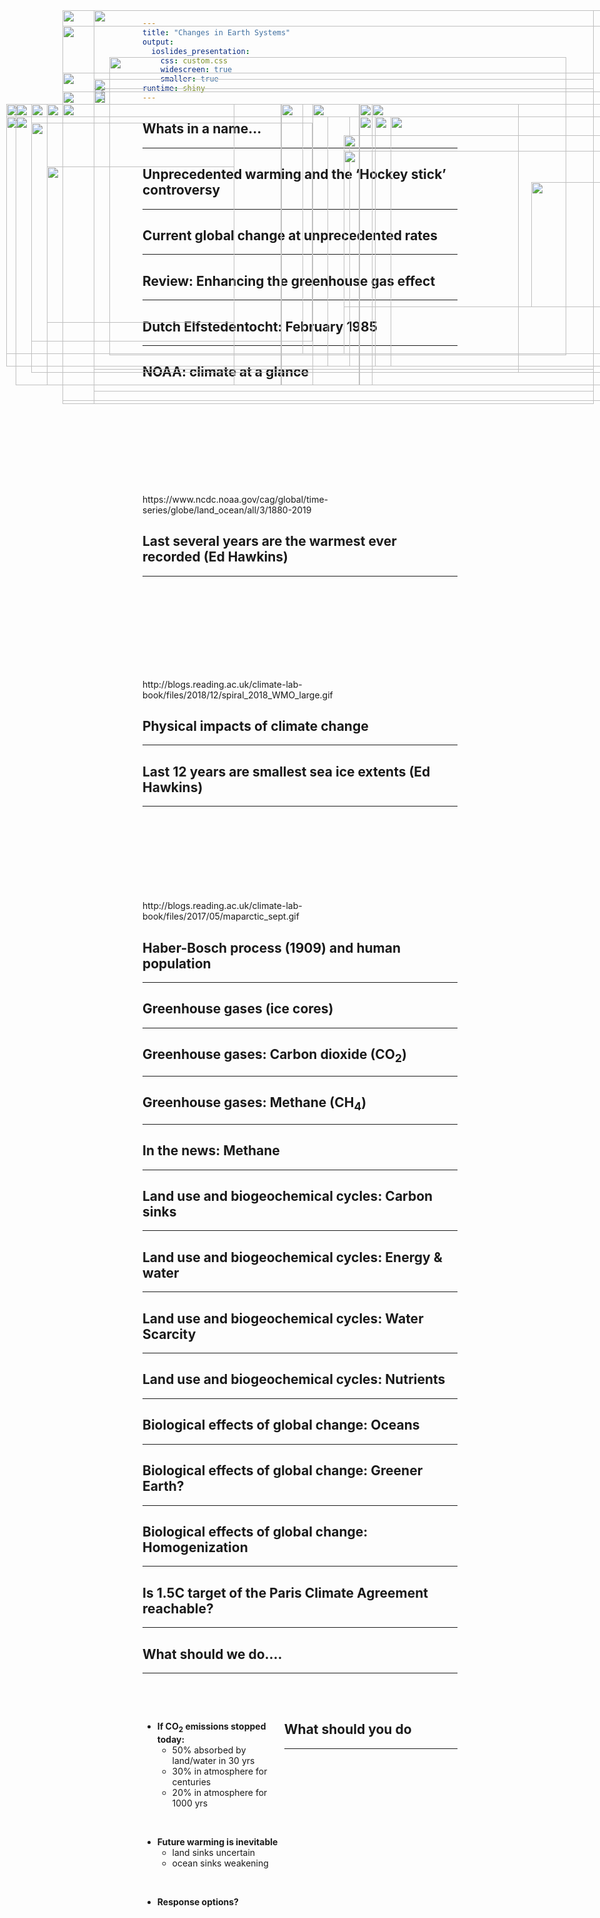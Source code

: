 ```yaml
---
title: "Changes in Earth Systems"
output: 
  ioslides_presentation:
    css: custom.css
    widescreen: true
    smaller: true
runtime: shiny
---
```


## Whats in a name...
<hr>

<IMG STYLE="position:absolute; TOP:200px; LEFT:25px; WIDTH:550px; HEIGHT:450px" SRC="images/globalchange.jpg">

<IMG STYLE="position:absolute; TOP:200px; LEFT:595px; WIDTH:500px; HEIGHT:450px" SRC="images/words.jpg">

## Unprecedented warming and the 'Hockey stick' controversy
<hr>

<IMG STYLE="position:absolute; TOP:180px; LEFT:100px; WIDTH:850px; HEIGHT:500px" SRC="images/hockeystick.gif">

## Current global change at unprecedented rates
<hr>

<IMG STYLE="position:absolute; TOP:180px; LEFT:100px; WIDTH:900px; HEIGHT:450px" SRC="images/CO2_history.jpg">

## Review: Enhancing the greenhouse gas effect
<hr>

<IMG STYLE="position:absolute; TOP:180px; LEFT:100px; WIDTH:900px; HEIGHT:450px" SRC="images/GHE.png">

## Dutch Elfstedentocht: February 1985
<hr>

<IMG STYLE="position:absolute; TOP:200px; LEFT:100px; WIDTH:350px; HEIGHT:450px" SRC="images/icerace1985.jpg">

<IMG STYLE="position:absolute; TOP:200px; LEFT:575px; WIDTH:450px; HEIGHT:450px" SRC="images/Elfstedentocht-1997.gif">

##

<IMG STYLE="position:absolute; TOP:75px; LEFT:100px; WIDTH:900px; HEIGHT:600px" SRC="images/anamoly2.png">

## NOAA: climate at a glance
<hr>
<br/>
<br/>
<br/>
<br/>
<br/>
<br/>
<br/>
<br/>

https://www.ncdc.noaa.gov/cag/global/time-series/globe/land_ocean/all/3/1880-2019

## Last several years are the warmest ever recorded (Ed Hawkins)
<hr>
<br/>
<br/>
<br/>
<br/>
<br/>
<br/>
<br/>
<br/>

http://blogs.reading.ac.uk/climate-lab-book/files/2018/12/spiral_2018_WMO_large.gif

## Physical impacts of climate change
<hr>

<IMG STYLE="position:absolute; TOP:220px; LEFT:10px; WIDTH:550px; HEIGHT:400px" SRC="images/seaice2.png">

<IMG STYLE="position:absolute; TOP:220px; LEFT:600px; WIDTH:450px; HEIGHT:400px" SRC="images/seaice.png">

## Last 12 years are smallest sea ice extents (Ed Hawkins)
<hr>
<br/>
<br/>
<br/>
<br/>
<br/>
<br/>
<br/>
<br/>
http://blogs.reading.ac.uk/climate-lab-book/files/2017/05/maparctic_sept.gif


##   

<IMG STYLE="position:absolute; TOP:150px; LEFT:100px; WIDTH:900px; HEIGHT:450px" SRC="images/agri.jpg">

## Haber-Bosch process (1909) and human population
<hr>

<IMG STYLE="position:absolute; TOP:300px; LEFT:75px; WIDTH:300px; HEIGHT:250px" SRC="images/haber2.jpg">

<IMG STYLE="position:absolute; TOP:200px; LEFT:500px; WIDTH:450px; HEIGHT:450px" SRC="images/nitrohaber.png">

## 

<IMG STYLE="position:absolute; TOP:125px; LEFT:175px; WIDTH:731px; HEIGHT:477px" SRC="images/acceleration3.png">

## Greenhouse gases (ice cores)
<hr>

<IMG STYLE="position:absolute; TOP:200px; LEFT:75px; WIDTH:900px; HEIGHT:450px" SRC="images/icecores3.jpg">

##

<IMG STYLE="position:absolute; TOP:50px; LEFT:100px; WIDTH:900px; HEIGHT:600px" SRC="images/climate-people.png">

## Greenhouse gases: Carbon dioxide (CO~2~)
<hr>

<IMG STYLE="position:absolute; TOP:200px; LEFT:10px; WIDTH:475px; HEIGHT:400px" SRC="images/ca_sector.png">

<IMG STYLE="position:absolute; TOP:200px; LEFT:500px; WIDTH:600px; HEIGHT:400px" SRC="images/carbonbudget.jpg">

## Greenhouse gases: Methane (CH~4~)
<hr>

<IMG STYLE="position:absolute; TOP:180px; LEFT:150px; WIDTH:800px; HEIGHT:500px" SRC="images/methane.png">

## In the news: Methane
<hr>

<IMG STYLE="position:absolute; TOP:200px; LEFT:25px; WIDTH:350px; HEIGHT:450px" SRC="images/gnd.jpg">

<IMG STYLE="position:absolute; TOP:200px; LEFT:450px; WIDTH:590px; HEIGHT:450px" SRC="images/methane.jpg">

## Land use and biogeochemical cycles: Carbon sinks
<hr>
 
<IMG STYLE="position:absolute; TOP:230px; LEFT:50px; WIDTH:450px; HEIGHT:350px" SRC="images/landsink.gif">

<IMG STYLE="position:absolute; TOP:250px; LEFT:550px; WIDTH:450px; HEIGHT:350px" SRC="images/carbonusa.png">

## Land use and biogeochemical cycles: Energy & water
<hr>

<IMG STYLE="position:absolute; TOP:180px; LEFT:100px; WIDTH:900px; HEIGHT:450px" SRC="images/deforest.png">

## Land use and biogeochemical cycles: Water Scarcity
<hr>

<IMG STYLE="position:absolute; TOP:175px; LEFT:150px; WIDTH:800px; HEIGHT:450px" SRC="images/irrigation.png">

## Land use and biogeochemical cycles: Nutrients
<hr>

<IMG STYLE="position:absolute; TOP:220px; LEFT:25px; WIDTH:500px; HEIGHT:400px" SRC="images/eutro.png">

<IMG STYLE="position:absolute; TOP:220px; LEFT:575px; WIDTH:500px; HEIGHT:400px" SRC="images/erie.jpg">

## Biological effects of global change: Oceans
<hr>

<IMG STYLE="position:absolute; TOP:220px; LEFT:25px; WIDTH:550px; HEIGHT:400px" SRC="images/oceanph.png">

<IMG STYLE="position:absolute; TOP:220px; LEFT:625px; WIDTH:400px; HEIGHT:400px" SRC="images/oceanshell.jpg">

## Biological effects of global change: Greener Earth?
<hr>

<IMG STYLE="position:absolute; TOP:180px; LEFT:150px; WIDTH:800px; HEIGHT:500px" SRC="images/leafarea.jpg">


## Biological effects of global change: Homogenization
<hr>

<IMG STYLE="position:absolute; TOP:160px; LEFT:150px; WIDTH:800px; HEIGHT:500px" SRC="images/extinction4.jpg"> 

##

<IMG STYLE="position:absolute; TOP:50px; LEFT:150px; WIDTH:800px; HEIGHT:600px" SRC="images/climatepeople.jpg">

## Is 1.5C target of the Paris Climate Agreement reachable?
<hr>

<IMG STYLE="position:absolute; TOP:200px; LEFT:100px; WIDTH:900px; HEIGHT:450px" SRC="images/greenline.jpg">

## What should we do....
<hr>
<br/>
<br/>

<div style="float: left; width: 45%;">

* **If CO~2~ emissions stopped today:**
    + 50% absorbed by land/water in 30 yrs
    + 30% in atmosphere for centuries
    + 20% in atmosphere for 1000 yrs

<br/>

* **Future warming is inevitable**
    + land sinks uncertain
    + ocean sinks weakening

<br/>

* **Response options?**

</div>

<IMG STYLE="position:absolute; TOP:275px; LEFT:550px; WIDTH:500px; HEIGHT:250px" SRC="images/nasa.png">

## What should you do
<hr>

<IMG STYLE="position:absolute; TOP:200px; LEFT:50px; WIDTH:780px; HEIGHT:430px" SRC="images/cow.jpg">

<IMG STYLE="position:absolute; TOP:325px; LEFT:850px; WIDTH:200px; HEIGHT:200px" SRC="images/foot.jpg">
